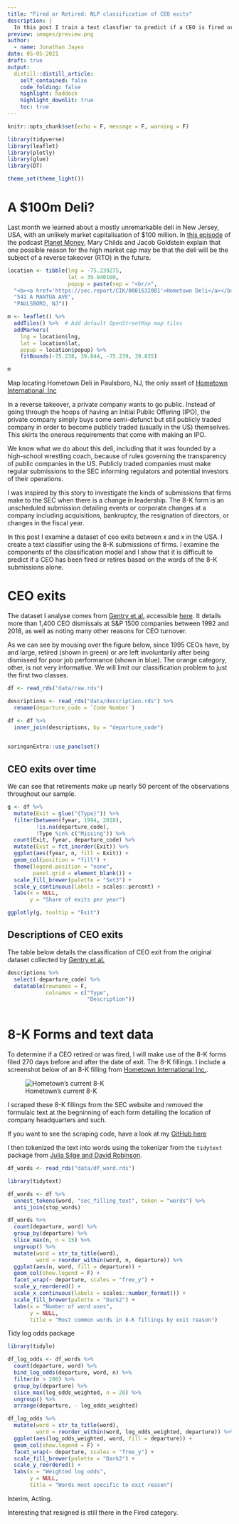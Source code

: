```yaml
---
title: "Fired or Retired: NLP classification of CEO exits"
description: |
  In this post I train a text classfier to predict if a CEO is fired or retires, based on the 8-K fillings submitted to the SEC in the 270 days before and after the CEO's departure date.
preview: images/preview.png
author:
  - name: Jonathan Jayes
date: 05-05-2021
draft: true
output:
  distill::distill_article:
    self_contained: false
    code_folding: false
    highlight: haddock
    highlight_downlit: true
    toc: true
---
```



```r
knitr::opts_chunk$set(echo = F, message = F, warning = F)

library(tidyverse)
library(leaflet)
library(plotly)
library(glue)
library(DT)

theme_set(theme_light())
```

# A $100m Deli?

Last month we learned about a mostly unremarkable deli in New Jersey, USA, with an unlikely market capitalisation of $100 million. In [this episode](https://www.npr.org/2021/04/21/989625586/the-100-million-deli) of the podcast [Planet Money](https://twitter.com/planetmoney), Mary Childs and Jacob Goldstein explain that one possible reason for the high market cap may be that the deli will be the subject of a reverse takeover (RTO) in the future.

<aside>
```r
location <- tibble(lng = -75.239275,
                   lat = 39.840100,
                   popup = paste(sep = "<br/>",
  "<b><a href='https://sec.report/CIK/0001632081'>Hometown Deli</a></b>",
  "541 A MANTUA AVE",
  "PAULSBORO, NJ"))

m <- leaflet() %>%
  addTiles() %>%  # Add default OpenStreetMap map tiles
  addMarkers(
    lng = location$lng,
    lat = location$lat,
    popup = location$popup) %>% 
    fitBounds(-75.238, 39.844, -75.239, 39.835)

m
```

Map locating Hometown Deli in Paulsboro, NJ, the only asset of [Hometown International, Inc](https://sec.report/CIK/0001632081)
</aside>

In a reverse takeover, a private company wants to go public. Instead of going through the hoops of having an Initial Public Offering (IPO), the private company simply buys some semi-defunct but still publicly traded company in order to become publicly traded (usually in the US) themselves. This skirts the onerous requirements that come with making an IPO.

We know what we do about this deli, including that it was founded by a high-school wrestling coach, because of rules governing the transparency of public companies in the US. Publicly traded companies must make regular submissions to the SEC informing regulators and potential investors of their operations.

I was inspired by this story to investigate the kinds of submissions that firms make to the SEC when there is a change in leadership. The 8-K form is an unscheduled submission detailing events or corporate changes at a company including acquisitions, bankruptcy, the resignation of directors, or changes in the fiscal year.

In this post I examine a dataset of ceo exits between x and x in the USA. I create a text classifier using the 8-K submissions of firms. I examine the components of the classification model and I show that it is difficult to predict if a CEO has been fired or retires based on the words of the 8-K submissions alone.

# CEO exits

The dataset I analyse comes from [Gentry et al.](https://onlinelibrary.wiley.com/doi/abs/10.1002/smj.3278) accessible [here](https://zenodo.org/record/4618103#.YJLt6pAzaUk). It details more than 1,400 CEO dismissals at S&P 1500 companies between 1992 and 2018, as well as noting many other reasons for CEO turnover.

As we can see by mousing over the figure below, since 1995 CEOs have, by and large, retired (shown in green) or are left involuntarily after being dismissed for poor job performance (shown in blue). The orange category, other, is not very informative. We will limit our classification problem to just the first two classes.

```r

df <- read_rds("data/raw.rds")

descriptions <- read_rds("data/description.rds") %>% 
  rename(departure_code = `Code Number`)

df <- df %>% 
  inner_join(descriptions, by = "departure_code")
  
```

```r
xaringanExtra::use_panelset()
```

::::: {.panelset}

::: {.panel}

## CEO exits over time {.panel-name}

We can see that retirements make up nearly 50 percent of the observations throughout our sample.

<centre>

```r
g <- df %>% 
  mutate(Exit = glue("{Type}")) %>% 
  filter(between(fyear, 1994, 2018),
         !is.na(departure_code),
         !Type %in% c("Missing")) %>% 
  count(Exit, fyear, departure_code) %>% 
  mutate(Exit = fct_inorder(Exit)) %>% 
  ggplot(aes(fyear, n, fill = Exit)) +
  geom_col(position = "fill") +
  theme(legend.position = "none",
        panel.grid = element_blank()) +
  scale_fill_brewer(palette = "Set3") +
  scale_y_continuous(labels = scales::percent) +
  labs(x = NULL,
       y = "Share of exits per year")

ggplotly(g, tooltip = "Exit")
```

</centre>
:::

::: {.panel}

## Descriptions of CEO exits {.panel-name}

The table below details the classification of CEO exit from the original dataset collected by [Gentry et al.](https://onlinelibrary.wiley.com/doi/abs/10.1002/smj.3278)

```r
descriptions %>% 
  select(-departure_code) %>% 
  datatable(rownames = F,
            colnames = c("Type",
                         "Description"))
  
```

:::
:::::

# 8-K Forms and text data

To determine if a CEO retired or was fired, I will make use of the 8-K forms filed 270 days before and after the date of exit. The 8-K fillings. I include a screenshot below of an 8-K filling from [Hometown International Inc.](https://sec.report/CIK/0001632081).

![Hometown's current 8-K](images/hometown-international.png)

I scraped these 8-K fillings from the SEC website and removed the formulaic text at the begninning of each form detailing the location of company headquarters and such.

<aside>
If you want to see the scraping code, have a look at my [GitHub here](https://github.com/j-jayes/tidy-tuesday/blob/main/code/ceo-exits.Rmd)
</aside>

I then tokenized the text into words using the tokenizer from the `tidytext` package from [Julia Silge and David Robinson](https://www.tidytextmining.com/).

```r
df_words <- read_rds("data/df_word.rds")
```


```r
library(tidytext)

df_words <- df %>% 
  unnest_tokens(word, "sec_filling_text", token = "words") %>% 
  anti_join(stop_words)
```


```r
df_words %>% 
  count(departure, word) %>% 
  group_by(departure) %>% 
  slice_max(n, n = 15) %>% 
  ungroup() %>% 
  mutate(word = str_to_title(word),
         word = reorder_within(word, n, departure)) %>% 
  ggplot(aes(n, word, fill = departure)) +
  geom_col(show.legend = F) +
  facet_wrap(~ departure, scales = "free_y") +
  scale_y_reordered() +
  scale_x_continuous(labels = scales::number_format()) +
  scale_fill_brewer(palette = "Dark2") +
  labs(x = "Number of word uses",
       y = NULL,
       title = "Most common words in 8-K fillings by exit reason") 

```

Tidy log odds package

```r
library(tidylo)

df_log_odds <- df_words %>% 
  count(departure, word) %>% 
  bind_log_odds(departure, word, n) %>% 
  filter(n > 200) %>% 
  group_by(departure) %>% 
  slice_max(log_odds_weighted, n = 20) %>% 
  ungroup() %>% 
  arrange(departure, - log_odds_weighted)

df_log_odds %>% 
  mutate(word = str_to_title(word),
         word = reorder_within(word, log_odds_weighted, departure)) %>% 
  ggplot(aes(log_odds_weighted, word, fill = departure)) +
  geom_col(show.legend = F) +
  facet_wrap(~ departure, scales = "free_y") +
  scale_fill_brewer(palette = "Dark2") +
  scale_y_reordered() +
  labs(x = "Weighted log odds",
       y = NULL,
       title = "Words most specific to exit reason")

```

Interim, Acting. 

Interesting that resigned is still there in the Fired category. 
